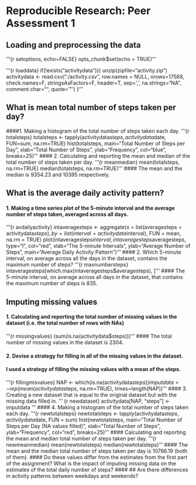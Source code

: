 # Reproducible Research: Peer Assessment 1

## Loading and preprocessing the data

'''{r setoptions, echo=FALSE}
opts_chunk$set(echo = TRUE)
'''

'''{r loaddata}
if(!exists("activitydata")){
  unzip(zipfile="activity.zip")
  activitydata <- read.csv("./activity.csv", row.names = NULL, nrows=17568, 
                      check.names=F, stringsAsFactors=F, header=T, sep=',', 
                      na.strings="NA", comment.char="", quote='\"')
}
'''

## What is mean total number of steps taken per day?
####1.  Making a histogram of the total number of steps taken each day.
'''{r totalsteps}
totalsteps <- tapply(activitydata$steps, activitydata$date, FUN=sum, na.rm=TRUE)
hist(totalsteps, main="Total Number of Steps per Day", 
     xlab="Total Number of Steps", ylab="Frequency", col="blue", breaks=25)
'''
#### 2. Calculating and reporting the mean and median of the total number of steps taken per day.
'''{r meanmedian}
mean(totalsteps, na.rm=TRUE)
median(totalsteps, na.rm=TRUE)
'''
#### The mean and the median is 9354.23 and 10395 respectively.

## What is the average daily activity pattern?
#### 1. Making a time series plot of the 5-minute interval and the average number of steps taken, averaged across all days.
'''{r avdailyactivity}
intaveragesteps <- aggregate(x = list(averagesteps = activitydata$steps), by = list(interval = activitydata$interval), FUN = mean, na.rm = TRUE)
plot(intaveragesteps$interval, intaveragesteps$averagesteps, type="l", col="red", xlab="The 5-minute Intervals", ylab="Average Number of Steps", main="Average Daily Activity Pattern")
'''
#### 2. Which 5-minute interval, on average across all the days in the dataset, contains the maximum number of steps?
'''{r maxnumbersteps}
intaveragesteps[which.max(intaveragesteps$averagesteps), ]
'''
#### The 5-minute interval, on average across all days in the dataset, that contains the maximum number of steps is 835.

## Imputing missing values
#### 1. Calculating and reporting the total number of missing values in the dataset (i.e. the total number of rows with NAs)
'''{r missingvalues}
(sum(is.na(activitydata$steps)))
'''
#### The total number of missing values in the dataset is 2304.

#### 2. Devise a strategy for filling in all of the missing values in the dataset. 
#### I used a strategy of filling the missing values with a mean of the steps.
'''{r fillingmisvalues}
NAP <- which(is.na(activitydata$steps))
imputdata <- rep(mean(activitydata$steps, na.rm=TRUE), times=length(NAP))
'''
#### 3. Creating a new dataset that is equal to the original dataset but with the missing data filled in.
''' {r newdataset}
activitydata[NAP, "steps"] <- imputdata
'''
#### 4. Making a histogram of the total number of steps taken each day.
'''{r newtotalsteps} 
newtotalsteps <- tapply(activitydata$steps, activitydata$date, FUN = sum)
hist(newtotalsteps, main="Total Number of Steps per Day (NA values filled)", 
     xlab="Total Number of Steps", ylab="Frequency", col="red", breaks=25)
'''
#### Calculating and reporting the mean and median total number of steps taken per day.
'''{r newmeanmedian}
mean(newtotalsteps)
median(newtotalsteps)
'''
#### The mean and the median total number of steps taken per day is 10766.19 (both of them).
#### Do these values differ from the estimates from the first part of the assignment? What is the impact of imputing missing data on the estimates of the total daily number of steps?
#### 
## Are there differences in activity patterns between weekdays and weekends?
